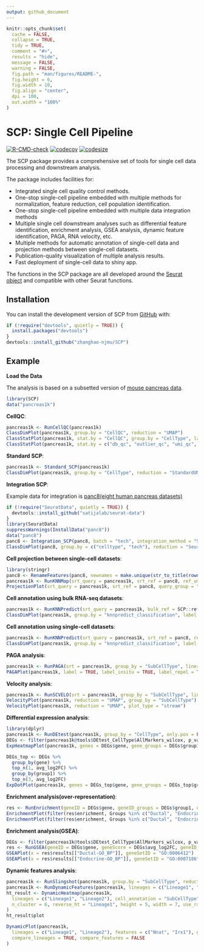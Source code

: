 ```yaml
---
output: github_document
---
```


```r
knitr::opts_chunk$set(
  cache = FALSE,
  collapse = TRUE,
  tidy = TRUE,
  comment = "#>",
  results = "hide",
  message = FALSE,
  warning = FALSE,
  fig.path = "man/figures/README-",
  fig.height = 6,
  fig.width = 10,
  fig.align = "center",
  dpi = 100,
  out.width = "100%"
)
```

# SCP: Single Cell Pipeline

<!-- badges: start -->
[![R-CMD-check](https://github.com/zhanghao-njmu/SCP/workflows/R-CMD-check/badge.svg)](https://github.com/zhanghao-njmu/SCP/actions)
[![codecov](https://codecov.io/gh/zhanghao-njmu/SCP/branch/main/graph/badge.svg)](https://codecov.io/gh/zhanghao-njmu/SCP?branch=main)
[![codesize](https://img.shields.io/github/languages/code-size/zhanghao-njmu/SCP.svg)](https://github.com/zhanghao-njmu/SCP)
<!-- badges: end -->

The SCP package provides a comprehensive set of tools for single cell data processing and downstream analysis.

The package includes facilities for:

-   Integrated single cell quality control methods.
-   One-stop single-cell pipeline embedded with multiple methods for normalization, feature reduction, cell population identification.
-   One-stop single-cell pipeline embedded with multiple data integration methods
-   Multiple single cell downstream analyses such as differential feature identification, enrichment analysis, GSEA analysis, dynamic feature identification, PAGA, RNA velocity, etc.
-   Multiple methods for automatic annotation of single-cell data and projection methods between single-cell datasets.
-   Publication-quality visualization of multiple analysis results.
-   Fast deployment of single-cell data to shiny app.

The functions in the SCP package are all developed around the [Seurat object](https://github.com/mojaveazure/seurat-object) and compatible with other Seurat functions.

## Installation

You can install the development version of SCP from [GitHub](https://github.com/zhanghao-njmu/SCP) with:

```r
if (!require("devtools", quietly = TRUE)) {
  install.packages("devtools")
}
devtools::install_github("zhanghao-njmu/SCP")
```

## Example

**Load the Data**

The analysis is based on a subsetted version of [mouse pancreas data](https://doi.org/10.1242/dev.173849).

```r
library(SCP)
data("pancreas1k")
```

**CellQC**:

```r
pancreas1k <- RunCellQC(pancreas1k)
ClassDimPlot(pancreas1k, group.by = "CellQC", reduction = "UMAP")
ClassStatPlot(pancreas1k, stat.by = "CellQC", group.by = "CellType", label = TRUE)
ClassStatPlot(pancreas1k, stat.by = c("db_qc", "outlier_qc", "umi_qc", "gene_qc", "mito_qc", "ribo_qc", "ribo_mito_ratio_qc", "species_qc"), plot_type = "upset")
```

**Standard SCP**:

```r
pancreas1k <- Standard_SCP(pancreas1k)
ClassDimPlot(pancreas1k, group.by = "CellType", reduction = "StandardUMAP2D")
```

**Integration SCP**:

Example data for integration is [panc8(eight human pancreas datasets)](https://github.com/satijalab/seurat-data)

```r
if (!require("SeuratData", quietly = TRUE)) {
  devtools::install_github("satijalab/seurat-data")
}
library(SeuratData)
suppressWarnings(InstallData("panc8"))
data("panc8")
panc8 <- Integration_SCP(panc8, batch = "tech", integration_method = "Seurat")
ClassDimPlot(panc8, group.by = c("celltype", "tech"), reduction = "SeuratUMAP2D", theme = "theme_blank", ncol = 1)
```

**Cell projection between single-cell datasets**:

```r
library(stringr)
panc8 <- RenameFeatures(panc8, newnames = make.unique(str_to_title(rownames(panc8))))
pancreas1k <- RunKNNMap(srt_query = pancreas1k, srt_ref = panc8, ref_umap = "SeuratUMAP2D")
ProjectionPlot(srt_query = pancreas1k, srt_ref = panc8, query_group = "SubCellType", ref_group = "celltype")
```

**Cell annotation using bulk RNA-seq datasets**:

```r
pancreas1k <- RunKNNPredict(srt_query = pancreas1k, bulk_ref = SCP::ref_scMCA, filter_lowfreq = 20)
ClassDimPlot(pancreas1k, group.by = "knnpredict_classification", label = TRUE)
```

**Cell annotation using single-cell datasets**:

```r
pancreas1k <- RunKNNPredict(srt_query = pancreas1k, srt_ref = panc8, ref_group = "celltype", filter_lowfreq = 20)
ClassDimPlot(pancreas1k, group.by = "knnpredict_classification", label = TRUE)
```

**PAGA analysis**:

```r
pancreas1k <- RunPAGA(srt = pancreas1k, group_by = "SubCellType", liner_reduction = "PCA", nonliner_reduction = "UMAP", return_seurat = TRUE)
PAGAPlot(pancreas1k, label = TRUE, label_insitu = TRUE, label_repel = TRUE)
```

**Velocity analysis**:

```r
pancreas1k <- RunSCVELO(srt = pancreas1k, group_by = "SubCellType", liner_reduction = "PCA", nonliner_reduction = "UMAP", return_seurat = TRUE)
VelocityPlot(pancreas1k, reduction = "UMAP", group_by = "SubCellType")
VelocityPlot(pancreas1k, reduction = "UMAP", plot_type = "stream")
```

**Differential expression analysis**:

```r
library(dplyr)
pancreas1k <- RunDEtest(pancreas1k, group_by = "CellType", only.pos = FALSE, fc.threshold = 1)
DEGs <- filter(pancreas1k@tools$DEtest_CellType$AllMarkers_wilcox, p_val_adj < 0.05 & avg_log2FC > 1)
ExpHeatmapPlot(pancreas1k, genes = DEGs$gene, gene_groups = DEGs$group1, cell_group_by = "CellType")

DEGs_top <- DEGs %>%
  group_by(gene) %>%
  top_n(1, avg_log2FC) %>%
  group_by(group1) %>%
  top_n(3, avg_log2FC)
ExpDotPlot(pancreas1k, genes = DEGs_top$gene, gene_groups = DEGs_top$group1, cell_group_by = "SubCellType")
```

**Enrichment analysis(over-representation)**:

```r
res <- RunEnrichment(geneID = DEGs$gene, geneID_groups = DEGs$group1, enrichment = "GO_BP", species = "Mus_musculus")
EnrichmentPlot(filter(res$enrichment, Groups %in% c("Ductal", "Endocrine")), plot_type = "bar", ncol = 1)
EnrichmentPlot(filter(res$enrichment, Groups %in% c("Ductal", "Endocrine")), plot_type = "wordcloud")
```

**Enrichment analysis(GSEA)**:

```r
DEGs <- filter(pancreas1k@tools$DEtest_CellType$AllMarkers_wilcox, p_val_adj < 0.05)
res <- RunGSEA(geneID = DEGs$gene, geneScore = DEGs$avg_log2FC, geneID_groups = DEGs$group1, species = "Mus_musculus")
GSEAPlot(x = res$results[["Ductal-GO_BP"]], geneSetID = "GO:0006412")
GSEAPlot(x = res$results[["Endocrine-GO_BP"]], geneSetID = "GO:0007186")
```

**Dynamic features analysis**:

```r
pancreas1k <- RunSlingshot(pancreas1k, group.by = "SubCellType", reduction = "UMAP", show_plot = TRUE)
pancreas1k <- RunDynamicFeatures(pancreas1k, lineages = c("Lineage1", "Lineage2"), n_candidates = 200)
ht_result <- DynamicHeatmap(pancreas1k,
  lineages = c("Lineage1", "Lineage2"), cell_annotation = "SubCellType",
  n_cluster = 6, reverse_ht = "Lineage1", height = 5, width = 7, use_raster = FALSE
)
ht_result$plot

DynamicPlot(pancreas1k,
  lineages = c("Lineage1", "Lineage2"), features = c("Nnat", "Irx1"), group.by = "SubCellType",
  compare_lineages = TRUE, compare_features = FALSE
)
```
